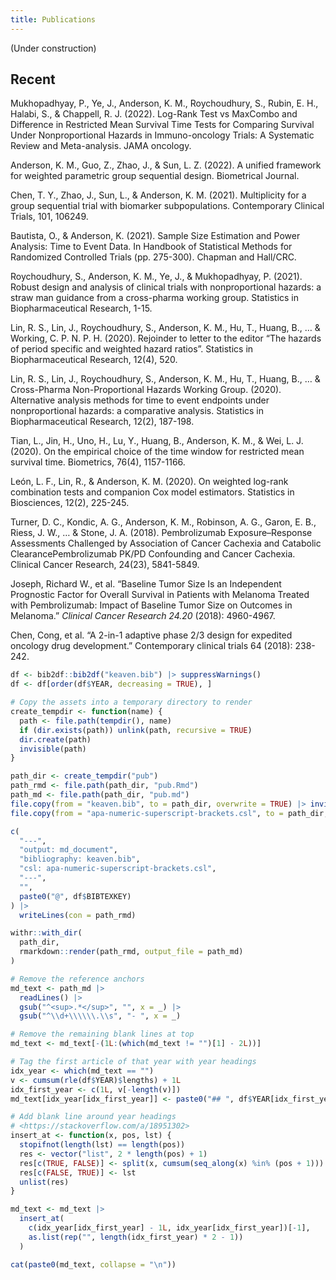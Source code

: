 ```yaml
---
title: Publications
---
```


<!-- After the .bib file is updated, knit this Rmd to update publications.html, then commit and push both the .bib and .html -->

(Under construction)

## Recent

Mukhopadhyay, P., Ye, J., Anderson, K. M., Roychoudhury, S., Rubin, E. H., Halabi, S., & Chappell, R. J. (2022). Log-Rank Test vs MaxCombo and Difference in Restricted Mean Survival Time Tests for Comparing Survival Under Nonproportional Hazards in Immuno-oncology Trials: A Systematic Review and Meta-analysis. JAMA oncology.

Anderson, K. M., Guo, Z., Zhao, J., & Sun, L. Z. (2022). A unified framework for weighted parametric group sequential design. Biometrical Journal.

Chen, T. Y., Zhao, J., Sun, L., & Anderson, K. M. (2021). Multiplicity for a group sequential trial with biomarker subpopulations. Contemporary Clinical Trials, 101, 106249.

Bautista, O., & Anderson, K. (2021). Sample Size Estimation and Power Analysis: Time to Event Data. In Handbook of Statistical Methods for Randomized Controlled Trials (pp. 275-300). Chapman and Hall/CRC.

Roychoudhury, S., Anderson, K. M., Ye, J., & Mukhopadhyay, P. (2021). Robust design and analysis of clinical trials with nonproportional hazards: a straw man guidance from a cross-pharma working group. Statistics in Biopharmaceutical Research, 1-15.

Lin, R. S., Lin, J., Roychoudhury, S., Anderson, K. M., Hu, T., Huang, B., ... & Working, C. P. N. P. H. (2020). Rejoinder to letter to the editor “The hazards of period specific and weighted hazard ratios”. Statistics in Biopharmaceutical Research, 12(4), 520.

Lin, R. S., Lin, J., Roychoudhury, S., Anderson, K. M., Hu, T., Huang, B., ... & Cross-Pharma Non-Proportional Hazards Working Group. (2020). Alternative analysis methods for time to event endpoints under nonproportional hazards: a comparative analysis. Statistics in Biopharmaceutical Research, 12(2), 187-198.

Tian, L., Jin, H., Uno, H., Lu, Y., Huang, B., Anderson, K. M., & Wei, L. J. (2020). On the empirical choice of the time window for restricted mean survival time. Biometrics, 76(4), 1157-1166.

León, L. F., Lin, R., & Anderson, K. M. (2020). On weighted log-rank combination tests and companion Cox model estimators. Statistics in Biosciences, 12(2), 225-245.

Turner, D. C., Kondic, A. G., Anderson, K. M., Robinson, A. G., Garon, E. B., Riess, J. W., ... & Stone, J. A. (2018). Pembrolizumab Exposure–Response Assessments Challenged by Association of Cancer Cachexia and Catabolic ClearancePembrolizumab PK/PD Confounding and Cancer Cachexia. Clinical Cancer Research, 24(23), 5841-5849.

Joseph, Richard W., et al. "Baseline Tumor Size Is an Independent Prognostic Factor for Overall Survival in Patients with Melanoma Treated with Pembrolizumab: Impact of Baseline Tumor Size on Outcomes in Melanoma." *Clinical Cancer Research* *24.20* (2018): 4960-4967.

Chen, Cong, et al. "A 2-in-1 adaptive phase 2/3 design for expedited oncology drug development." Contemporary clinical trials 64 (2018): 238-242.

```r
df <- bib2df::bib2df("keaven.bib") |> suppressWarnings()
df <- df[order(df$YEAR, decreasing = TRUE), ]

# Copy the assets into a temporary directory to render
create_tempdir <- function(name) {
  path <- file.path(tempdir(), name)
  if (dir.exists(path)) unlink(path, recursive = TRUE)
  dir.create(path)
  invisible(path)
}

path_dir <- create_tempdir("pub")
path_rmd <- file.path(path_dir, "pub.Rmd")
path_md <- file.path(path_dir, "pub.md")
file.copy(from = "keaven.bib", to = path_dir, overwrite = TRUE) |> invisible()
file.copy(from = "apa-numeric-superscript-brackets.csl", to = path_dir, overwrite = TRUE) |> invisible()

c(
  "---",
  "output: md_document",
  "bibliography: keaven.bib",
  "csl: apa-numeric-superscript-brackets.csl",
  "---",
  "",
  paste0("@", df$BIBTEXKEY)
) |>
  writeLines(con = path_rmd)

withr::with_dir(
  path_dir,
  rmarkdown::render(path_rmd, output_file = path_md)
)

# Remove the reference anchors
md_text <- path_md |>
  readLines() |>
  gsub("^<sup>.*</sup>", "", x = _) |>
  gsub("^\\d+\\\\\\.\\s", "- ", x = _)

# Remove the remaining blank lines at top
md_text <- md_text[-(1L:(which(md_text != "")[1] - 2L))]

# Tag the first article of that year with year headings
idx_year <- which(md_text == "")
v <- cumsum(rle(df$YEAR)$lengths) + 1L
idx_first_year <- c(1L, v[-length(v)])
md_text[idx_year[idx_first_year]] <- paste0("## ", df$YEAR[idx_first_year])

# Add blank line around year headings
# <https://stackoverflow.com/a/18951302>
insert_at <- function(x, pos, lst) {
  stopifnot(length(lst) == length(pos))
  res <- vector("list", 2 * length(pos) + 1)
  res[c(TRUE, FALSE)] <- split(x, cumsum(seq_along(x) %in% (pos + 1)))
  res[c(FALSE, TRUE)] <- lst
  unlist(res)
}

md_text <- md_text |>
  insert_at(
    c(idx_year[idx_first_year] - 1L, idx_year[idx_first_year])[-1],
    as.list(rep("", length(idx_first_year) * 2 - 1))
  )
```

```r
cat(paste0(md_text, collapse = "\n"))
```
